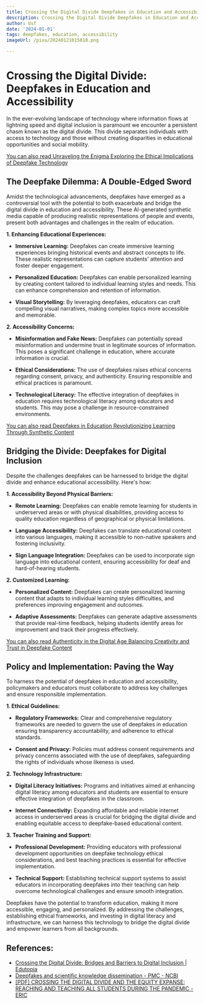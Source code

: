 ```yaml
---
title: Crossing the Digital Divide Deepfakes in Education and Accessibility
description: Crossing the Digital Divide Deepfakes in Education and Accessibility
author: Usf
date: '2024-01-01'
tags: deepfakes, education, accessibility
imageUrl: /pixa/20240121015818.png

---
```

# Crossing the Digital Divide: Deepfakes in  Education and Accessibility

In the ever-evolving landscape of technology where information  flows  at lightning speed  and digital inclusion  is paramount  we encounter a persistent chasm known  as the digital divide. This  divide separates individuals with access to technology and those without  creating disparities in  educational opportunities and social mobility.

[You can also read Unraveling the Enigma Exploring the Ethical Implications  of Deepfake Technology](Unraveling%20the%20Enigma%20Exploring%20the%20Ethical%20Implications%20of%20Deepfake%20Technology)


## The  Deepfake Dilemma: A Double-Edged Sword

Amidst the  technological advancements, deepfakes have emerged as a controversial tool  with the potential to both exacerbate  and bridge the digital divide  in education  and accessibility. These AI-generated synthetic media capable  of  producing realistic representations of  people and events, present both advantages and challenges in the realm  of education.

**1. Enhancing Educational Experiences:**

- **Immersive Learning:** Deepfakes  can create immersive learning experiences bringing historical events and abstract concepts to  life. These realistic representations can capture students' attention and foster deeper engagement.

- **Personalized  Education:** Deepfakes can enable personalized learning by creating content tailored to individual learning styles and needs. This can enhance comprehension and retention of information.

-  **Visual Storytelling:** By leveraging deepfakes, educators can craft compelling visual narratives, making complex topics more accessible and memorable.

**2. Accessibility Concerns:**

-  **Misinformation and Fake News:** Deepfakes  can potentially spread  misinformation and undermine trust in legitimate sources of information. This poses a significant challenge in education, where accurate information is  crucial.

- **Ethical Considerations:** The use of deepfakes raises ethical concerns regarding consent, privacy, and authenticity. Ensuring  responsible and ethical practices is paramount.

-  **Technological Literacy:** The  effective integration of deepfakes in  education requires technological literacy among educators and students. This may pose a challenge in resource-constrained environments.

[You can also read Deepfakes in Education Revolutionizing Learning Through Synthetic  Content](Deepfakes%20in%20Education%20Revolutionizing%20Learning%20Through%20Synthetic%20Content)


## Bridging  the  Divide: Deepfakes for Digital Inclusion

Despite the challenges deepfakes can be harnessed to bridge  the digital divide and enhance educational accessibility. Here's how:

**1. Accessibility Beyond Physical Barriers:**

- **Remote Learning:** Deepfakes can enable remote  learning for students  in underserved areas or with physical disabilities, providing access to quality education regardless  of geographical or physical limitations.

- **Language Accessibility:** Deepfakes can translate educational content into various languages, making it accessible to  non-native speakers and fostering inclusivity.

- **Sign Language Integration:** Deepfakes can be used to incorporate sign  language into educational content, ensuring accessibility for deaf and  hard-of-hearing students.

**2. Customized  Learning:**

- **Personalized Content:** Deepfakes can create personalized learning content that adapts to individual learning styles difficulties,  and preferences improving engagement and outcomes.

- **Adaptive Assessments:** Deepfakes  can generate adaptive assessments  that provide  real-time feedback, helping students identify areas for improvement and track their progress effectively.

[You can also read Authenticity in the Digital Age Balancing Creativity and Trust in Deepfake Content](Authenticity%20in%20the%20Digital%20Age%20Balancing%20Creativity%20and%20Trust%20in%20Deepfake%20Content)


## Policy and Implementation: Paving the Way

To harness the potential of  deepfakes in education and accessibility, policymakers and educators must collaborate to  address key  challenges  and ensure responsible implementation.

**1. Ethical Guidelines:**

- **Regulatory Frameworks:** Clear and comprehensive regulatory frameworks are needed  to govern the use of deepfakes  in education ensuring transparency accountability, and adherence to ethical  standards.

- **Consent and Privacy:** Policies must address consent requirements and privacy concerns associated  with the use of deepfakes,  safeguarding the rights of individuals  whose likeness is used.

**2.  Technology Infrastructure:**

- **Digital  Literacy Initiatives:** Programs and initiatives aimed at enhancing digital literacy among educators and students are essential to  ensure effective integration of deepfakes in the classroom.

- **Internet Connectivity:** Expanding affordable and reliable internet access in underserved areas is crucial for bridging the digital divide and enabling equitable access  to deepfake-based educational content.

**3. Teacher Training and Support:**

- **Professional Development:** Providing educators with professional development opportunities on  deepfake technology  ethical considerations, and best teaching practices is essential for effective implementation.

- **Technical Support:** Establishing technical support systems to assist educators in incorporating deepfakes into their teaching can help overcome technological challenges and ensure smooth integration.

Deepfakes have the potential to transform education, making it more accessible,  engaging, and personalized. By addressing the challenges, establishing ethical frameworks, and investing in digital literacy  and infrastructure, we can harness this technology to bridge the digital divide and empower learners from all backgrounds.

## References:
- [Crossing the Digital Divide: Bridges and Barriers to Digital Inclusion | Edutopia](https://www.edutopia.org/digital-divide-technology-access-inclusion)
- [Deepfakes and scientific knowledge dissemination - PMC - NCBI](https://www.ncbi.nlm.nih.gov/pmc/articles/PMC10439167/)
- [[PDF] CROSSING THE DIGITAL DIVIDE AND THE EQUITY EXPANSE: REACHING AND TEACHING ALL STUDENTS DURING THE PANDEMIC - ERIC](https://files.eric.ed.gov/fulltext/EJ1343266.pdf)
